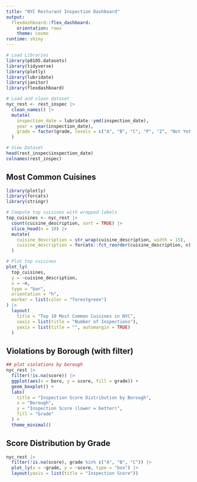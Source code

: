```yaml
---
title: "NYC Resturant Inspection Dashboard"
output: 
  flexdashboard::flex_dashboard:
    orientation: rows
    theme: cosmo
runtime: shiny
---
```


```r

# Load Libraries
library(p8105.datasets)
library(tidyverse)
library(plotly)
library(lubridate)
library(janitor)
library(flexdashboard)

# Load and clean dataset
nyc_rest <- rest_inspec |>
  clean_names() |>
  mutate(
    inspection_date = lubridate::ymd(inspection_date),
    year = year(inspection_date),
    grade = factor(grade, levels = c("A", "B", "C", "P", "Z", "Not Yet Graded"))
  )

# View Dataset
head(rest_inspec$inspection_date)
colnames(rest_inspec)
```

## Most Common Cuisines 
```r
library(plotly)
library(forcats)
library(stringr)

# Compute top cuisines with wrapped labels
top_cuisines <- nyc_rest |>
  count(cuisine_description, sort = TRUE) |>
  slice_head(n = 10) |>
  mutate(
    cuisine_description = str_wrap(cuisine_description, width = 15),
    cuisine_description = forcats::fct_reorder(cuisine_description, n)
  )

# Plot top cuisines
plot_ly(
  top_cuisines,
  y = ~cuisine_description,
  x = ~n,
  type = "bar",
  orientation = "h",
  marker = list(color = "forestgreen")
) |>
  layout(
    title = "Top 10 Most Common Cuisines in NYC",
    xaxis = list(title = "Number of Inspections"),
    yaxis = list(title = "", automargin = TRUE)
  )
```

## Violations by Borough (with filter)

```r
## plot violations by borough
nyc_rest |>
  filter(!is.na(score)) |>
  ggplot(aes(x = boro, y = score, fill = grade)) +
  geom_boxplot() +
  labs(
    title = "Inspection Score Distribution by Borough",
    x = "Borough",
    y = "Inspection Score (lower = better)",
    fill = "Grade"
  ) +
  theme_minimal()

```

## Score Distribution by Grade
```r
nyc_rest |>
  filter(!is.na(score), grade %in% c("A", "B", "C")) |>
  plot_ly(x = ~grade, y = ~score, type = "box") |>
  layout(yaxis = list(title = "Inspection Score"))
```



